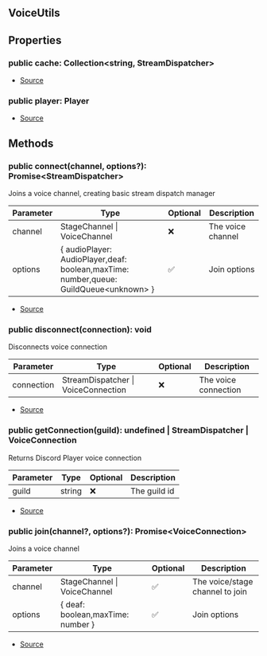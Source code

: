 ## VoiceUtils



## Properties
### public cache: Collection\<string, StreamDispatcher>
- [Source](https://github.com/Androz2091/discord-player/blob/fe42dd7/packages/discord-player/src/VoiceInterface/VoiceUtils.ts#L10)
### public player: Player
- [Source](https://github.com/Androz2091/discord-player/blob/fe42dd7/packages/discord-player/src/VoiceInterface/VoiceUtils.ts#L16)

## Methods
### public connect(channel, options?): Promise\<StreamDispatcher>
Joins a voice channel, creating basic stream dispatch manager



| Parameter | Type | Optional | Description |
| ----------- | ----------- | ----------- | ----------- |
| channel | StageChannel \| VoiceChannel | ❌ | The voice channel |
| options | \{ audioPlayer: AudioPlayer,deaf: boolean,maxTime: number,queue: GuildQueue\<unknown> } | ✅ | Join options |


- [Source](https://github.com/Androz2091/discord-player/blob/fe42dd7/packages/discord-player/src/VoiceInterface/VoiceUtils.ts#L30)
### public disconnect(connection): void
Disconnects voice connection



| Parameter | Type | Optional | Description |
| ----------- | ----------- | ----------- | ----------- |
| connection | StreamDispatcher \| VoiceConnection | ❌ | The voice connection |


- [Source](https://github.com/Androz2091/discord-player/blob/fe42dd7/packages/discord-player/src/VoiceInterface/VoiceUtils.ts#L75)
### public getConnection(guild): undefined \| StreamDispatcher \| VoiceConnection
Returns Discord Player voice connection



| Parameter | Type | Optional | Description |
| ----------- | ----------- | ----------- | ----------- |
| guild | string | ❌ | The guild id |


- [Source](https://github.com/Androz2091/discord-player/blob/fe42dd7/packages/discord-player/src/VoiceInterface/VoiceUtils.ts#L90)
### public join(channel?, options?): Promise\<VoiceConnection>
Joins a voice channel



| Parameter | Type | Optional | Description |
| ----------- | ----------- | ----------- | ----------- |
| channel | StageChannel \| VoiceChannel | ✅ | The voice/stage channel to join |
| options | \{ deaf: boolean,maxTime: number } | ✅ | Join options |


- [Source](https://github.com/Androz2091/discord-player/blob/fe42dd7/packages/discord-player/src/VoiceInterface/VoiceUtils.ts#L52)